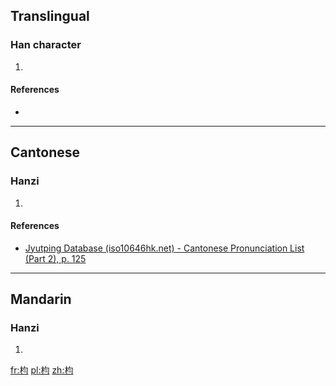==Translingual==

===Han character===
{{Han char|rn=75|rad=木|as=04|sn=8|four=47920|canj=DPMM|ids=⿰木匀}}

# {{defn|Han|sort=木04}}

====References====
* {{Han ref|kx=0514.200|dkj=14522|dj=0902.060|hdz=21173.140|uh=6783|ud=26499|bh=CCE3|bd=52451}}

----

==Cantonese==

===Hanzi===
{{yue-hanzi|jyut=[[zeon3]]|y=jeun3}}

# {{defn|lang=yue|sort=木04}}

====References====
* [http://www.iso10646hk.net/jp/document/download.jsp Jyutping Database (iso10646hk.net) - Cantonese Pronunciation List (Part 2), p. 125]

----

==Mandarin==

===Hanzi===
{{cmn-hanzi|pin=[[jìn]] ([[jin4]])|wg=chin<sup>4</sup>}}

# {{defn|lang=cmn|sort=木04}}

[[fr:枃]]
[[pl:枃]]
[[zh:枃]]